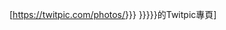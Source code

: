 [https://twitpic.com/photos/{{Trim|{{{1|{{{user|}}}}}}}} {{{2|{{{name|{{PAGENAME}}}}}}}}的Twitpic專頁]<noinclude>{{Documentation}}</noinclude>